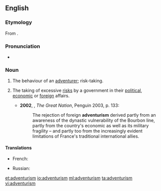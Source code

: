 ==English==

===Etymology===
From {{suffix|adventure|ism}}.

===Pronunciation===
*{{a|UK}} {{IPA|/ədˈvɛn(t)ʃəɹɪz(ə)m/}}

===Noun===
{{en-noun|-}}

# The behaviour of an [[adventurer]]; risk-taking. {{defdate|from 19th c.}}
# {{politics}} The taking of excessive [[risk]]s by a government in their [[political]], [[economic]] or [[foreign]] affairs. {{defdate|from 20th c.}}
#*'''2002''', {{w|Colin Jones (historian)|Colin Jones}}, ''The Great Nation'', Penguin 2003, p. 133:
#*:The rejection of foreign '''adventurism''' derived partly from an awareness of the dynastic vulnerability of the Bourbon line, partly from the country's economic as well as its military fragility – and partly too from the increasingly evident limitations of France's traditional international allies.

====Translations====
{{trans-top|policy led by excessive risk taking}}
* French: {{t+|fr|aventurisme|m}}
{{trans-mid}}
* Russian: {{t+|ru|авантюризм|m|tr=avantjurízm|alt=авантюри́зм}}
{{trans-bottom}}

[[et:adventurism]]
[[io:adventurism]]
[[ml:adventurism]]
[[ta:adventurism]]
[[vi:adventurism]]